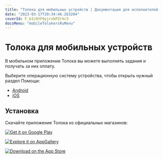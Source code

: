 ```yaml
---
title: "Толока для мобильных устройств | Документация для исполнителей Толоки"
date: "2023-03-17T20:34:46.263204"
coverId: F_bIcOYF9yjrxkPZrXc3
docsMenu: "mobileTolokersRuMenu"
---
```


# Толока для мобильных устройств

В мобильном приложении Толока вы можете выполнять задания и получать за них оплату.

Выберите операционную систему устройства, чтобы открыть нужный раздел Помощи:

- [Android](../android/)
- [iOS](../ios/)

## Установка

Скачайте приложение Толока из официальных магазинов:

[![Get it on Google Play](https://tlkfrontprod.azureedge.net/portal-production/static/uploaded/images/1676733322169/1676733322169_original_svg.svg)](https://play.google.com/store/apps/details?id=com.yandex.toloka.androidapp)

[![Explore it on AppGallery](https://tlkfrontprod.azureedge.net/portal-production/static/uploaded/images/ee2f9dac09e12037081e4bb642e2ddfd/ee2f9dac09e12037081e4bb642e2ddfd_original_jpeg.jpeg)](https://appgallery.huawei.com/#/app/C101068701)

[![Download on the App Store](https://tlkfrontprod.azureedge.net/portal-production/static/uploaded/images/1676733317767/1676733317767_original_svg.svg)](https://itunes.apple.com/ru/app/yandex-toloka/id1282350367)

